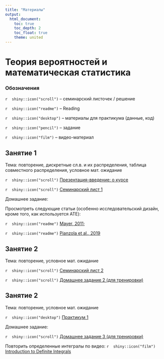 ```yaml
---
title: "Материалы"
output:
  html_document:
    toc: true
    toc_depth: 2
    toc_float: true
    theme: united
---
```

# Теория вероятностей и математическая статистика

### Обозначения

`r  shiny::icon("scroll")` -- семинарский листочек / решение 

`r  shiny::icon("readme")` -- Reading

`r  shiny::icon("desktop")` -- материалы для практикума (данные, код)

`r  shiny::icon("pencil")` -- задание

`r  shiny::icon("film")` -- видео-материал


## Занятие 1
 
Тема: повторение, дискретные сл.в. и их распределения, таблица совместного распределения, условное мат. ожидание

`r  shiny::icon("scroll")` <a href="tvims2_intro_2025.pdf" title=>Презентация-введение: о курсе</a>

`r  shiny::icon("scroll")` <a href="tvims2_seminar1_2025.pdf" title=>Семинарский лист 1</a>

Домашнее задание: 
 
Просмотреть следующие статьи (особенно исследовательский дизайн, кроме того, как используется ATE): 

`r  shiny::icon("readme")` <a href="https://disk.yandex.ru/i/ri6jodHqYpQxCw" title=>Mayer, 2011</a>; 

`r  shiny::icon("readme")` <a href="https://disk.yandex.ru/i/egohYd4tpMy_gg" title=>Pianzola et al., 2019</a>
 
## Занятие 2
 
Тема: повторение, условное мат. ожидание

`r  shiny::icon("scroll")` <a href="tvims2_seminar2_2025.pdf" title=>Семинарский лист 2</a>

`r  shiny::icon("scroll")` <a href="tvims2_hw2_2025.pdf" title=>Домашнее задание 2 (для тренировки)</a>

## Занятие 2
 
Тема: повторение, условное мат. ожидание

`r  shiny::icon("desktop")` <a href="tvims2_lab1_.ipynb" title=>Практикум 1</a>

Домашнее задание:

`r  shiny::icon("scroll")` <a href="tvims2_hw3.pdf" title=>Домашнее задание 3 (для тренировки)</a>

Повторить определенные интегралы по видео: `r  shiny::icon("film")` <a href="https://ocw.mit.edu/courses/18-01sc-single-variable-calculus-fall-2010/resources/clip-1-introduction-to-definite-integrals/" title=>Introduction to Definite Integrals</a>  

